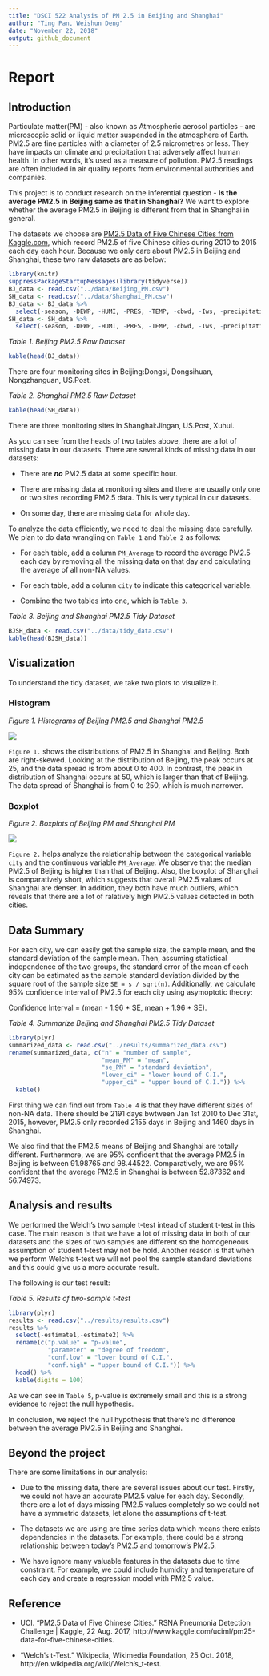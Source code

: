 ```yaml
---
title: "DSCI 522 Analysis of PM 2.5 in Beijing and Shanghai"
author: "Ting Pan, Weishun Deng"
date: "November 22, 2018"
output: github_document
---
```

# Report

## Introduction
Particulate matter(PM) - also known as Atmospheric aerosol particles - are microscopic solid or liquid matter suspended in the atmosphere of Earth. PM2.5 are fine particles with a diameter of 2.5 micrometres or less. They have impacts on climate and precipitation that adversely affect human health. In other words, it's used as a measure of pollution. PM2.5 readings are often included in air quality reports from environmental authorities and companies. 

This project is to conduct research on the inferential question - **Is
the average PM2.5 in Beijing same as that in Shanghai?** We want to
explore whether the average PM2.5 in Beijing is different from that in
Shanghai in general.

The datasets we choose are [PM2.5 Data of Five
Chinese Cities from
Kaggle.com](https://www.kaggle.com/uciml/pm25-data-for-five-chinese-cities),
which record PM2.5 of five Chinese cities during 2010 to 2015 each day
each hour. Because we only care about PM2.5 in Beijing and Shanghai,
these two raw datasets are as below:

```r
library(knitr)
suppressPackageStartupMessages(library(tidyverse))
BJ_data <- read.csv("../data/Beijing_PM.csv")
SH_data <- read.csv("../data/Shanghai_PM.csv")
BJ_data <- BJ_data %>%
  select(-season, -DEWP, -HUMI, -PRES, -TEMP, -cbwd, -Iws, -precipitation, -Iprec)
SH_data <- SH_data %>%
  select(-season, -DEWP, -HUMI, -PRES, -TEMP, -cbwd, -Iws, -precipitation, -Iprec)
```


*Table 1. Beijing PM2.5 Raw Dataset*
```r
kable(head(BJ_data))
```

There are four monitoring sites in Beijing:Dongsi, Dongsihuan, Nongzhanguan, US.Post.


*Table 2. Shanghai PM2.5 Raw Dataset*
```r
kable(head(SH_data))
```

There are three monitoring sites in Shanghai:Jingan, US.Post, Xuhui.

As you can see from the heads of two tables above, there are a lot of missing data in our datasets. There are several kinds of missing data in our datasets:

* There are ***no*** PM2.5 data at some specific hour.

* There are missing data at monitoring sites and there are usually only one or two sites recording PM2.5 data. This is very typical in our datasets.

* On some day, there are missing data for whole day.

To analyze the data efficiently, we need to deal the missing data carefully. We plan to do data wrangling on `Table 1` and `Table 2` as follows:

* For each table, add a column `PM_Average` to record the average PM2.5 each day by removing all the missing data on that day and calculating the average of all non-NA values.

* For each table, add a column `city` to indicate this categorical variable.

* Combine the two tables into one, which is `Table 3`.

*Table 3. Beijing and Shanghai PM2.5 Tidy Dataset*
```r
BJSH_data <- read.csv("../data/tidy_data.csv")
kable(head(BJSH_data))
```


## Visualization

To understand the tidy dataset, we take two plots to visualize it.

### Histogram

*Figure 1. Histograms of Beijing PM2.5 and Shanghai PM2.5*


![](../results/histogram.png)


`Figure 1.` shows the distributions of PM2.5 in Shanghai and Beijing. Both are right-skewed. Looking at the distribution of Beijing, the peak occurs at 25, and the data spread is from about 0 to 400. In contrast, the peak in distribution of Shanghai occurs at 50, which is larger than that of Beijing. The data spread of Shanghai is from 0 to 250, which is much narrower.

### Boxplot

*Figure 2. Boxplots of Beijing PM and Shanghai PM*


![](../results/boxplot.png)


`Figure 2.` helps analyze the relationship between the categorical variable `city` and the continuous variable `PM_Average`. We observe that the median PM2.5 of Beijing is higher than that of Beijing. Also, the boxplot of Shanghai is comparatively short, which suggests that overall PM2.5 values of Shanghai are denser. In addition, they both have much outliers, which reveals that there are a lot of ralatively high PM2.5 values detected in both cities.

## Data Summary

For each city, we can easily get the sample size, the sample mean, and the standard deviation of the sample mean. Then, assuming statistical independence of the two groups, the standard error of the mean of each city can be estimated as the sample standard deviation divided by the square root of the sample size `SE = s / sqrt(n)`. Additionally, we calculate 95% confidence interval of PM2.5 for each city using asymoptotic theory: 


Confidence Interval = (mean -  1.96 * SE, mean +  1.96 * SE).

*Table 4. Summarize Beijing and Shanghai PM2.5 Tidy Dataset*

```r
library(plyr)
summarized_data <- read.csv("../results/summarized_data.csv")
rename(summarized_data, c("n" = "number of sample",
                          "mean_PM" = "mean",
                          "se_PM" = "standard deviation",
                          "lower_ci" = "lower bound of C.I.",
                          "upper_ci" = "upper bound of C.I.")) %>%
  kable()
```

First thing we can find out from `Table 4` is that they have different sizes of non-NA data. There should be 2191 days bwtween Jan 1st 2010 to Dec 31st, 2015, however, PM2.5 only recorded 2155 days in Beijing and 1460 days in Shanghai.

We also find that the PM2.5 means of Beijing and Shanghai are totally different. Furthermore, we are 95% confident that the average PM2.5 in Beijing is between 91.98765 and 98.44522. Comparatively, we are 95% confident that the average PM2.5 in Shanghai is between 52.87362 and 56.74973.

## Analysis and results

We performed the Welch's two sample t-test intead of student t-test in this case. The main reason is that we have a lot of missing data in both of our datasets and the sizes of two samples are different so the homogeneous assumption of student t-test may not be hold. Another reason is that when we perform Welch's t-test we will not pool the sample standard deviations and this could give us a more accurate result.

The following is our test result:

*Table 5. Results of two-sample t-test*

```r
library(plyr)
results <- read.csv("../results/results.csv")
results %>%
  select(-estimate1,-estimate2) %>% 
  rename(c("p.value" = "p-value",
           "parameter" = "degree of freedom",
           "conf.low" = "lower bound of C.I.",
           "conf.high" = "upper bound of C.I.")) %>%
  head() %>% 
  kable(digits = 100)
```

As we can see in `Table 5`, p-value is extremely small and this is a strong evidence to reject the null hypothesis.

In conclusion, we reject the null hypothesis that there's no difference between the average PM2.5 in Beijing and Shanghai. 

## Beyond the project

There are some limitations in our analysis:

  - Due to the missing data, there are several issues about our test. Firstly, we could not have an accurate PM2.5 value for each day. Secondly, there are a lot of days missing PM2.5 values completely so we could not have a symmetric datasets, let alone the assumptions of t-test.

  - The datasets we are using are time series data which means there exists dependencies in the datasets. For example, there could be a strong relationship between today's PM2.5 and tomorrow's PM2.5.
  
  - We have ignore many valuable features in the datasets due to time constraint. For example, we could include humidity and temperature of each day and create a regression model with PM2.5 value.


## Reference


- UCI. "PM2.5 Data of Five Chinese Cities." RSNA Pneumonia Detection Challenge | Kaggle, 22 Aug. 2017, http://www.kaggle.com/uciml/pm25-data-for-five-chinese-cities.

- "Welch's t-Test." Wikipedia, Wikimedia Foundation, 25 Oct. 2018, http://en.wikipedia.org/wiki/Welch's_t-test.